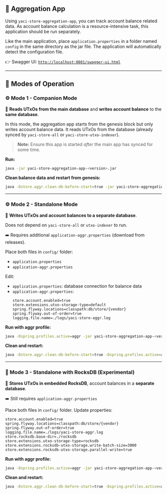 &nbsp;

## 🧮 Aggregation App

Using `yaci-store-aggregation-app`, you can track account balance related data. As account balance calculation is a resource-intensive task, this application should be run separately.

Like the main application, place `application.properties` in a folder named `config` in the same directory as the jar file. The application will automatically detect the configuration file.

👉 Swagger UI: [`http://localhost:8081/swagger-ui.html`](http://localhost:8081/swagger-ui.html)

---

## 🧭 Modes of Operation

### ⚙️ Mode 1 - Companion Mode

🔹 **Reads UTxOs from the main database** and **writes account balance** to the **same database**.

In this mode, the aggregation app starts from the genesis block but only writes account balance data. It reads UTxOs from the database (already synced by `yaci-store-all` or `yaci-store-utxo-indexer`).

> **Note:** Ensure this app is started _after_ the main app has synced for some time.

**Run:**
```bash
java -jar yaci-store-aggregation-app-<version>.jar
```

**Clean balance data and restart from genesis:**
```bash
java -Dstore.aggr.clean-db-before-start=true -jar yaci-store-aggregation-app-<version>.jar
```

---

### ⚙️ Mode 2 - Standalone Mode

🔹 **Writes UTxOs and account balances to a separate database**.

Does not depend on `yaci-store-all` or `utxo-indexer` to run.

➡️ Requires additional `application-aggr.properties` (download from releases).

Place both files in `config/` folder:
- `application.properties`
- `application-aggr.properties`

Edit:
- `application.properties`: database connection for balance data
- `application-aggr.properties`:
  ```properties
  store.account.enabled=true
  store.extensions.utxo-storage-type=default
  spring.flyway.locations=classpath:db/store/{vendor}
  spring.flyway.out-of-order=true
  logging.file.name=./logs/yaci-store-aggr.log
  ```

**Run with aggr profile:**
```bash
java -Dspring.profiles.active=aggr -jar yaci-store-aggregation-app-<version>.jar
```

**Clean and restart:**
```bash
java -Dstore.aggr.clean-db-before-start=true -Dspring.profiles.active=aggr -jar yaci-store-aggregation-app-<version>.jar
```

---

### 🧪 Mode 3 - Standalone with RocksDB (Experimental)

🔹 **Stores UTxOs in embedded RocksDB**, account balances in a **separate database**.

➡️ Still requires `application-aggr.properties`

Place both files in `config/` folder. Update properties:
```properties
store.account.enabled=true
spring.flyway.locations=classpath:db/store/{vendor}
spring.flyway.out-of-order=true
logging.file.name=./logs/yaci-store-aggr.log
store.rocksdb.base-dir=./rocksdb
store.extensions.utxo-storage-type=rocksdb
store.extensions.rocksdb-utxo-storage.write-batch-size=3000
store.extensions.rocksdb-utxo-storage.parallel-write=true
```

**Run with aggr profile:**
```bash
java -Dspring.profiles.active=aggr -jar yaci-store-aggregation-app-<version>.jar
```

**Clean and restart:**
```bash
java -Dstore.aggr.clean-db-before-start=true -Dspring.profiles.active=aggr -jar yaci-store-aggregation-app-<version>.jar
```